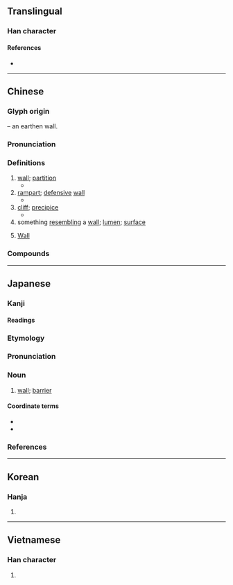 {{also|璧}}
{{character info/new}}
==Translingual==

===Han character===
{{Han char|rn=32|rad=土|as=13|sn=16|four=70104|canj=SJG|ids=⿱辟土}}

====References====
* {{Han ref|kx=0240.100|dkj=05516|dj=0479.290|hdz=10494.080|uh=58C1|ud=22721|bh=BEC0|bd=48832}}

----

==Chinese==
{{zh-forms|alt=坒-second round simplified}}
{{zh-wp}}

===Glyph origin===
{{Han etym}}
{{Han compound|土|t1=earth|辟|ls=psc|c1=s|c2=p}} – an earthen wall.

===Pronunciation===
{{zh-pron
|m=bì
|m-s=
|c=bek3,bik1,bik3
|c-t=
|g=
|h=pfs=piak
|j=
|mb=biă/bĭ
|md=biáh/pék
|md_note=biáh - vernacular; pék - literary
|mn=piah/qz:piak/xm,zz:pek
|mn_note=piah - vernacular; piak/pek - literary
|mn-t=biah4
|w=4piq
|x=
|mc=y
|oc=y
|cat=n,pn
}}

===Definitions===
{{zh-hanzi}}

# [[wall]]; [[partition]]
#* {{zh-x|牆壁|wall}}
# [[rampart]]; [[defensive]] [[wall]]
#* {{zh-x|壁壘|rampart; barrier}}
# [[cliff]]; [[precipice]]
#* {{zh-x|峭壁|cliff; steep}}
# something [[resembling]] a [[wall]]; [[lumen]]; [[surface]]
# {{lb|zh|astronomy}} {{zh-div|宿}} [[Wall]] {{gloss|Chinese constellation}}

===Compounds===
{{zh-der|壁宿|削壁|壁中書|壁爐|壁立|半壁河山|厚壁組織|向壁虛構|呵壁問天|家徒壁立|大戈壁|孔壁古文|半壁江山|壁花|一壁|壁衣|壁報紙|堅壁|傍人籬壁|壁龕|半壁|九龍壁|作壁上觀|岩壁|壁落|一壁廂|後赤壁賦|後壁|峭壁|影壁|壁紙|壁塑|壁鉤|壁蝨|家徒四壁|向壁虛造|壁球|壁飾|壁立千仞|壁畫|四壁|堅壁清野|壁毯|龐貝壁畫|壁報|夾壁|四壁蕭條|壁壘|壁門|壁誌|壁聽|壁經|壁櫥|壁壘分明|壁上觀|塢壁|土壁|四處碰壁|壁虎|壁廂|壁牙|壁燈|壁上泥皮|牆風壁耳|深溝堅壁|板壁|斷垣殘壁|拆壁腳|東壁|牆壁|戈壁|碰壁|斷壁殘垣|油壁車|殘垣敗壁|敦煌壁畫|懸崖絕壁|穿壁引光|破壁飛去|破壁燎火|石壁|懸崖峭壁|懸岩峭壁|畫水掀壁|溼壁畫|折壁腳|映壁|疥壁|照壁|旗亭畫壁|斷壁頹垣|扶牆摸壁|聽壁腳|連續壁|飛牆走壁|鐵壁銅牆|茅簷土壁|絕壁天懸|高壁深塹|補壁|那壁廂|蓀壁|籬壁間物|關稅壁壘|隔壁醋|聽籬察壁|粉壁|複壁|笆壁|這壁廂|赤壁鏖兵|薄壁組織|面壁坐禪|鑿壁懸梁|頹牆壞壁|重壁|間壁|高壁深壘|飛簷走壁|絕壁|飛車走壁|隔壁聽|面壁功深|題壁|高壘深壁|面壁思過|面壁下帷|隔壁戲|隔壁帳|隔壁|鐵壁|銅牆鐵壁|鏖兵赤壁|鑿壁偷光|陡壁|鄉壁虛造|軟壁|赤壁賦|赤壁懷古|赤壁之戰|赤壁|面壁|護壁|補壁之作|處處碰壁|細胞壁|鶴壁}}

----

==Japanese==

===Kanji===
{{ja-kanji|grade=c|rs=土13}}

====Readings====
{{ja-readings
|goon=ひゃく
|kanon=へき
|kun=かべ-, とりで
|nanori=かべ
}}

===Etymology===
{{ja-kanjitab|かべ|yomi=k}}
{{rfe|lang=ja}}

===Pronunciation===
{{ja-pron|かべ|acc=h|acc_ref=NHK|y=k}}

===Noun===
{{ja-noun|かべ}}

# [[wall]]; [[barrier]]

====Coordinate terms====
* {{l|ja|床||[[floor]]|tr=[[yuka]]}}
* {{l|ja|天井||[[ceiling]]|tr=[[tenjō]]}}

===References===
<references/>

----

==Korean==

===Hanja===
{{ko-hanja|hangeul=벽|rv=byeok|mr=pyŏk}}

# {{defn|lang=ko|sort=土13}}

----

==Vietnamese==

===Han character===
{{vi-hantu|[[bích]], [[bệch]], [[bịch]], [[vách]]|rs=土13}}

# {{defn|lang=vi|sort=土13}}